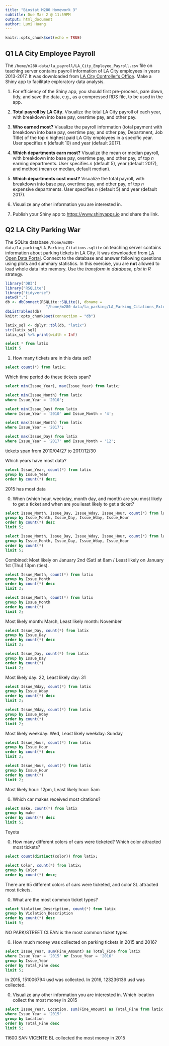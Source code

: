```yaml
---
title: "Biostat M280 Homework 3"
subtitle: Due Mar 2 @ 11:59PM
output: html_document
author: Lumi Huang
---
```


```r
knitr::opts_chunk$set(echo = TRUE)
```

## Q1 LA City Employee Payroll

The `/home/m280-data/la_payroll/LA_City_Employee_Payroll.csv` file on teaching server contains payroll information of LA City employees in years 2013-2017. It was downloaded from [LA City Controller's Office](https://controllerdata.lacity.org/Payroll/City-Employee-Payroll/pazn-qyym). Make a Shiny app to facilitate exploratory data analysis. 

1. For efficiency of the Shiny app, you should first pre-process, pare down, tidy, and save the data, e.g., as a compressed RDS file, to be used in the app.

0. **Total payroll by LA City**. Visualize the total LA City payroll of each year, with breakdown into base pay, overtime pay, and other pay.

0. **Who earned most?** Visualize the payroll information (total payment with breakdown into base pay, overtime pay, and other pay, Department, Job Title) of the top $n$ highest paid LA City employees in a specific year. User specifies $n$ (default 10) and year (default 2017).

0. **Which departments earn most?** Visualize the mean or median payroll, with breakdown into base pay, overtime pay, and other pay, of top $n$ earning departments. User specifies $n$ (default 5), year (default 2017), and method (mean or median, default median).

0. **Which departments cost most?** Visualize the total payroll, with breakdown into base pay, overtime pay, and other pay, of top $n$ expensive departments. User specifies $n$ (default 5) and year (default 2017).

0. Visualize any other information you are interested in.

0. Publish your Shiny app to <https://www.shinyapps.io> and share the link.

## Q2 LA City Parking War

The SQLite database `/home/m280-data/la_parking/LA_Parking_Citations.sqlite` on teaching server contains information about parking tickets in LA City. It was downloaded from [LA Open Data Portal](https://data.lacity.org/A-Well-Run-City/Parking-Citations/wjz9-h9np). Connect to the database and answer following questions using plots and summary statistics. In this exercise, you are **not** allowed to load whole data into memory. Use the _transform in database, plot in R_ strategy.
```r
library("DBI")
library("RSQLite")
library("tidyverse")
setwd(".")
db <- dbConnect(RSQLite::SQLite(), dbname = 
                  "/home/m280-data/la_parking/LA_Parking_Citations_Extra.sqlite")
dbListTables(db)
knitr::opts_chunk$set(connection = "db")

latix_sql <- dplyr::tbl(db, "latix")
str(latix_sql)
latix_sql %>% print(width = Inf)

```

```sql
select * from latix
limit 5

```

1. How many tickets are in this data set?  


```sql
select count(*) from latix;

```
Which time period do these tickets span?
```sql
select min(Issue_Year), max(Issue_Year) from latix;
```
```sql
select min(Issue_Month) from latix
where Issue_Year = '2010';

```
```sql
select min(Issue_Day) from latix
where Issue_Year = '2010' and Issue_Month = '4';
```
```sql
select max(Issue_Month) from latix
where Issue_Year = '2017';

```

```sql
select max(Issue_Day) from latix
where Issue_Year = '2017' and Issue_Month = '12';
```
tickets span from 2010/04/27 to 2017/12/30

Which years have most data?
```sql
select Issue_Year, count(*) from latix
group by Issue_Year
order by count(*) desc;
```
2015 has most data


0. When (which hour, weekday, month day, and month) are you most likely to get a ticket and when are you least likely to get a ticket?
```sql
select Issue_Month, Issue_Day, Issue_Wday, Issue_Hour, count(*) from latix
group by Issue_Month, Issue_Day, Issue_Wday, Issue_Hour
order by count(*) desc
limit 5;
```
```sql
select Issue_Month, Issue_Day, Issue_Wday, Issue_Hour, count(*) from latix
group by Issue_Month, Issue_Day, Issue_Wday, Issue_Hour
order by count(*)
limit 5;
```
Combined: Most likely on January 2nd (Sat) at 8am / Least likely on January 1st (Thu) 13pm (ties).

```sql
select Issue_Month, count(*) from latix
group by Issue_Month
order by count(*) desc
limit 2;
```
```sql
select Issue_Month, count(*) from latix
group by Issue_Month
order by count(*)
limit 2;
```
Most likely month: March, Least likely month: November

```sql
select Issue_Day, count(*) from latix
group by Issue_Day
order by count(*) desc
limit 2;
```

```sql
select Issue_Day, count(*) from latix
group by Issue_Day
order by count(*)
limit 2;
```
Most likely day: 22, Least likely day: 31

```sql
select Issue_Wday, count(*) from latix
group by Issue_Wday
order by count(*) desc
limit 2;
```
```sql
select Issue_Wday, count(*) from latix
group by Issue_Wday
order by count(*)
limit 2;
```
Most likely weekday: Wed, Least likely weekday: Sunday

```sql
select Issue_Hour, count(*) from latix
group by Issue_Hour
order by count(*) desc
limit 2;
```
```sql
select Issue_Hour, count(*) from latix
group by Issue_Hour
order by count(*)
limit 2;
```
Most likely hour: 12pm, Least likely hour: 5am

0. Which car makes received most citations?

```sql
select make, count(*) from latix
group by make
order by count(*) desc
limit 5;
```

Toyota

0. How many different colors of cars were ticketed? Which color attracted most tickets?
```sql
select count(distinct(color)) from latix;
```

```sql
select Color, count(*) from latix;
group by Color
order by count(*) desc;
```
There are 65 different colors of cars were ticketed, and color SL attracted most tickets.

0. What are the most common ticket types?
```sql
select Violation_Description, count(*) from latix
group by Violation_Description
order by count(*) desc
limit 5;
```
NO PARK/STREET CLEAN is the most common ticket types.

0. How much money was collected on parking tickets in 2015 and 2016?
```sql
select Issue_Year, sum(Fine_Amount) as Total_Fine from latix
where Issue_Year = '2015' or Issue_Year = '2016'
group by Issue_Year
order by Total_Fine desc
limit 5;

```

In 2015, 151006794 usd was collected. In 2016, 123236136 usd was collected.

0. Visualize any other information you are interested in.
Which location collect the most money in 2015
```sql
select Issue_Year, Location, sum(Fine_Amount) as Total_Fine from latix
where Issue_Year = '2015'
group by Location
order by Total_Fine desc
limit 5;
```
11600 SAN VICENTE BL collected the most money in 2015
